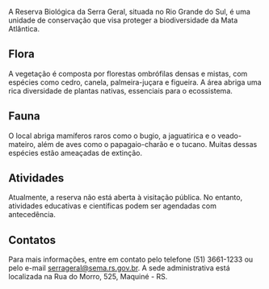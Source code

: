 A Reserva Biológica da Serra Geral, situada no Rio Grande do Sul, é uma unidade de conservação que visa proteger a biodiversidade da Mata Atlântica.

## Flora

A vegetação é composta por florestas ombrófilas densas e mistas, com espécies como cedro, canela, palmeira-juçara e figueira. A área abriga uma rica diversidade de plantas nativas, essenciais para o ecossistema.

## Fauna

O local abriga mamíferos raros como o bugio, a jaguatirica e o veado-mateiro, além de aves como o papagaio-charão e o tucano. Muitas dessas espécies estão ameaçadas de extinção.

## Atividades

Atualmente, a reserva não está aberta à visitação pública. No entanto, atividades educativas e científicas podem ser agendadas com antecedência.

## Contatos

Para mais informações, entre em contato pelo telefone (51) 3661-1233 ou pelo e-mail serrageral@sema.rs.gov.br. A sede administrativa está localizada na Rua do Morro, 525, Maquiné - RS.